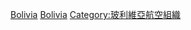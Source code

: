 {{Commonscat|Airlines of Bolivia}}

[[Category:南美洲航空公司|Bolivia]]
[[Category:各国航空公司|Bolivia]]
[[Category:玻利維亞航空組織|Category:玻利維亞航空組織]]